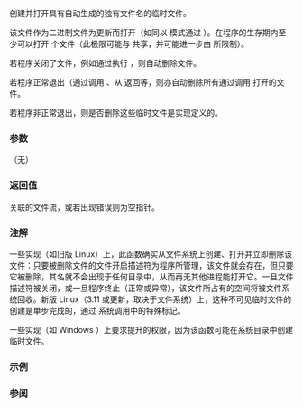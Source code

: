 {{cpp/title|tmpfile}}
{{cpp/io/c/navbar}}
{{ddcl|header=cstdio|
std::FILE* tmpfile();
}}

创建并打开具有自动生成的独有文件名的临时文件。

该文件作为二进制文件为更新而打开（如同以 {{tt|"wb+"}} 模式通过 {{lc|std::fopen}}）。在程序的生存期内至少可以打开 {{lc|TMP_MAX}} 个文件（此极限可能与 {{lc|std::tmpnam}} 共享，并可能进一步由 {{lc|FOPEN_MAX}} 所限制）。

若程序关闭了文件，例如通过执行 {{lc|std::fclose}}，则自动删除文件。

若程序正常退出（通过调用 {{lc|std::exit}}、从 {{c|main}} 返回等，则亦自动删除所有通过调用 {{tt|std::tmpfile}} 打开的文件。

若程序非正常退出，则是否删除这些临时文件是实现定义的。

===参数===
（无）

===返回值===
关联的文件流，或若出现错误则为空指针。

===注解===
一些实现（如旧版 Linux）上，此函数确实从文件系统上创建、打开并立即删除该文件：只要被删除文件的文件开启描述符为程序所管理，该文件就会存在，但只要它被删除，其名就不会出现于任何目录中，从而再无其他进程能打开它。一旦文件描述符被关闭，或一旦程序终止（正常或异常），该文件所占有的空间将被文件系统回收。新版 Linux（3.11 或更新，取决于文件系统）上，这种不可见临时文件的创建是单步完成的，通过 [https://man7.org/linux/man-pages/man2/open.2.html {{tt|open()}}] 系统调用中的特殊标记。

一些实现（如 Windows ）上要求提升的权限，因为该函数可能在系统目录中创建临时文件。

===示例===
{{example
|code=
#include &lt;cstdio&gt;
#include &lt;cstdlib&gt;
#include &lt;filesystem&gt;
#include &lt;iostream&gt;
namespace fs = std::filesystem;

int main()
{
    std::cout &lt;&lt; "TMP_MAX = " &lt;&lt; TMP_MAX &lt;&lt; '\n'
              &lt;&lt; "FOPEN_MAX = " &lt;&lt; FOPEN_MAX &lt;&lt; '\n';
    std::FILE* tmpf = std::tmpfile();
    std::fputs("Hello, world", tmpf);
    std::rewind(tmpf);
    char buf[6];
    std::fgets(buf, sizeof buf, tmpf);
    std::cout &lt;&lt; buf &lt;&lt; '\n';

    // 显示临时文件名的 Linux 特定方法
    std::cout &lt;&lt; fs::read_symlink(
                     fs::path("/proc/self/fd") / std::to_string(fileno(tmpf))
                 ) &lt;&lt; '\n';
}
|p=true
|output=
TMP_MAX = 238328
FOPEN_MAX = 16
Hello
"/tmp/tmpfBlY1lI (deleted)"
}}

===参阅===
{{dsc begin}}
{{dsc inc|cpp/io/c/dsc tmpnam}}
{{dsc inc|cpp/filesystem/dsc temp_directory_path}}
{{dsc see c|c/io/tmpfile}}
{{dsc end}}

{{langlinks|de|en|es|fr|it|ja|pt|ru}}